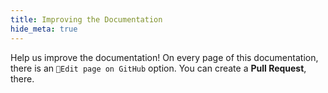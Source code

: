 ```yaml
---
title: Improving the Documentation
hide_meta: true
---
```


Help us improve the documentation! On every page of this documentation, there is an `📝Edit page on GitHub` option. You can
create a **Pull Request**, there.
